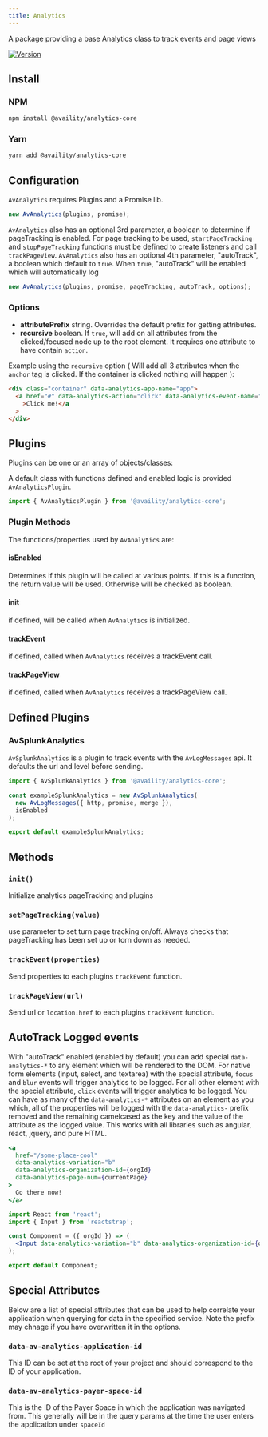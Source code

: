 ```yaml
---
title: Analytics
---
```


A package providing a base Analytics class to track events and page views

[![Version](https://img.shields.io/npm/v/@availity/analytics-core.svg?style=for-the-badge)](https://www.npmjs.com/package/@availity/analytics-core)

## Install

### NPM

```bash
npm install @availity/analytics-core
```

### Yarn

```bash
yarn add @availity/analytics-core
```

## Configuration

`AvAnalytics` requires Plugins and a Promise lib.

```js
new AvAnalytics(plugins, promise);
```

`AvAnalytics` also has an optional 3rd parameter, a boolean to determine if pageTracking is enabled.
For page tracking to be used, `startPageTracking` and `stopPageTracking` functions must be defined to create listeners and call `trackPageView`.
`AvAnalytics` also has an optional 4th parameter, "autoTrack", a boolean which default to `true`.
When `true`, "autoTrack" will be enabled which will automatically log

```js
new AvAnalytics(plugins, promise, pageTracking, autoTrack, options);
```

### Options

- **attributePrefix** string. Overrides the default prefix for getting attributes.
- **recursive** boolean. If `true`, will add on all attributes from the clicked/focused node up to the root element. It requires one attribute to have contain `action`.

Example using the `recursive` option ( Will add all 3 attributes when the `anchor` tag is clicked. If the container is clicked nothing will happen ):

```html
<div class="container" data-analytics-app-name="app">
  <a href="#" data-analytics-action="click" data-analytics-event-name="linking"
    >Click me!</a
  >
</div>
```

## Plugins

Plugins can be one or an array of objects/classes:

A default class with functions defined and enabled logic is provided `AvAnalyticsPlugin`.

```js
import { AvAnalyticsPlugin } from '@availity/analytics-core';
```

### Plugin Methods

The functions/properties used by `AvAnalytics` are:

#### isEnabled

Determines if this plugin will be called at various points.
If this is a function, the return value will be used. Otherwise will be checked as boolean.

#### init

if defined, will be called when `AvAnalytics` is initialized.

#### trackEvent

if defined, called when `AvAnalytics` receives a trackEvent call.

#### trackPageView

if defined, called when `AvAnalytics` receives a trackPageView call.

## Defined Plugins

### AvSplunkAnalytics

`AvSplunkAnalytics` is a plugin to track events with the `AvLogMessages` api.
It defaults the url and level before sending.

```js
import { AvSplunkAnalytics } from '@availity/analytics-core';

const exampleSplunkAnalytics = new AvSplunkAnalytics(
  new AvLogMessages({ http, promise, merge }),
  isEnabled
);

export default exampleSplunkAnalytics;
```

## Methods

### `init()`

Initialize analytics pageTracking and plugins

### `setPageTracking(value)`

use parameter to set turn page tracking on/off. Always checks that pageTracking has been set up or torn down as needed.

### `trackEvent(properties)`

Send properties to each plugins `trackEvent` function.

### `trackPageView(url)`

Send url or `location.href` to each plugins `trackEvent` function.

## AutoTrack Logged events

With "autoTrack" enabled (enabled by default) you can add special `data-analytics-*` to any element which will be rendered to the DOM.
For native form elements (input, select, and textarea) with the special attribute, `focus` and `blur` events will trigger analytics to be logged.
For all other element with the special attribute, `click` events will trigger analytics to be logged.
You can have as many of the `data-analytics-*` attributes on an element as you which, all of the properties will be logged with the `data-analytics-` prefix removed and the remaining camelcased as the key and the value of the attribute as the logged value.
This works with all libraries such as angular, react, jquery, and pure HTML.

```jsx
<a
  href="/some-place-cool"
  data-analytics-variation="b"
  data-analytics-organization-id={orgId}
  data-analytics-page-num={currentPage}
>
  Go there now!
</a>
```

```jsx
import React from 'react';
import { Input } from 'reactstrap';

const Component = ({ orgId }) => (
  <Input data-analytics-variation="b" data-analytics-organization-id={orgId} />
);

export default Component;
```

## Special Attributes

Below are a list of special attributes that can be used to help correlate your application when querying for data in the specified service. Note the prefix may chnage if you have overwritten it in the options.

### `data-av-analytics-application-id`

This ID can be set at the root of your project and should correspond to the ID of your application.

### `data-av-analytics-payer-space-id`

This is the ID of the Payer Space in which the application was navigated from. This generally will be in the query params at the time the user enters the application under `spaceId`
